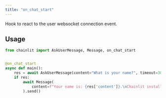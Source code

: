```yaml
---
title: "on_chat_start"
---
```


Hook to react to the user websocket connection event.

## Usage

```python Code Example
from chainlit import AskUserMessage, Message, on_chat_start


@on_chat_start
async def main():
    res = await AskUserMessage(content="What is your name?", timeout=30).send()
    if res:
        await Message(
            content=f"Your name is: {res['content']}.\nChainlit installation is working!\nYou can now start building your own chainlit apps!",
        ).send()
```
